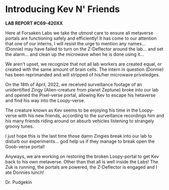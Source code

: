 
# Introducing Kev N' Friends

**LAB REPORT #C69-420XX**

Here at Forsaken Labs we take the utmost care to ensure all metaverse portals are functioning safely and efficiently! It has come to our attention that one of our interns, I will resist the urge to mention any names... (Donnie) may have failed to turn on the Z-Deflector around the lab... and set the alarm... and clean up the microwave when he is done using it...

We aren't upset, we recognize that not all lab workers are created equal, or created with the same amount of brain cells. The intern in question (Donnie) has been reprimanded and will stripped of his/her microwave priveledges.

On the 18th of April, 2022, we received surveillance footage of an unidentified Zingy (Alien-creature from planet Zeptune) broke into our lab and opened the Pixel-verse portal, allowing Kev to escape his hetaverse and find his way into the Loopy-verse. 

The creature known as Kev seems to be enjoying his time in the Loopy-verse with his new friends, according to the surveillance recordings him and his many friends riding around on absurb vehicles listening to strangely groovy tunes. 

I just hope this is the last time those damn Zingies break into our lab to disturb our experiments... god help us if they manage to break open the Goob-verse portal!

Anyways, we are working on restoring the broken Loopy-portal to get Kev back to his own metaverse. Other than that all is well inside the Labs! The Zuk is running, the portals are powered, the Z-Deflector is engaged and I ate Donnies lunch!

Dr. Pudgekin




